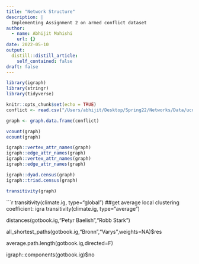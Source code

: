 ```yaml
---
title: "Network Structure"
description: |
  Implementing Assignment 2 on armed conflict dataset
author:
  - name: Abhijit Mahishi
    url: {}
date: 2022-05-10
output:
  distill::distill_article:
    self_contained: false
draft: false
---
```

```r
library(igraph)
library(stringr)
library(tidyverse)
```


```r
knitr::opts_chunk$set(echo = TRUE)
conflict <- read.csv("/Users/abhijit/Desktop/Spring22/Networks/Data/ucdp-dyadic-211.csv", header=TRUE)

graph <- graph.data.frame(conflict)

vcount(graph)
ecount(graph)

igraph::vertex_attr_names(graph)
igraph::edge_attr_names(graph)
igraph::vertex_attr_names(graph)
igraph::edge_attr_names(graph)

igraph::dyad.census(graph)
igraph::triad.census(graph)

transitivity(graph)
```

```r
transitivity(climate.ig, type="global")
##get average local clustering coefficient: igra
transitivity(climate.ig, type="average")

distances(gotbook.ig,"Petyr Baelish","Robb Stark")

all_shortest_paths(gotbook.ig,"Bronn","Varys",weights=NA)$res

average.path.length(gotbook.ig,directed=F)

igraph::components(gotbook.ig)$no


